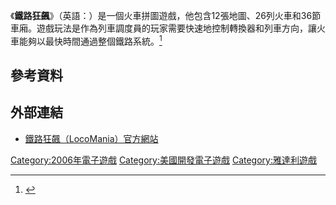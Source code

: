 {{Infobox VG
| title          = 鐵路狂飆
| english        = LocoMania
| developer      = 7FX
| publisher      = Lighthouse Interactive
| distributor    = [[雅達利|雅達利]]
| released       = {{vgrelease|EU|2006年2月24日|NA|2007年5月8日}}
| genre          = [[模擬|模擬]]
| modes          = [[單人電子遊戲|單人電子遊戲]]
| platforms      = [[Microsoft_Windows|Microsoft Windows]]
}}
《'''鐵路狂飆'''》（英語：{{lang|en|''LocoMania''}}）是一個火車拼圖遊戲，他包含12張地圖、26列火車和36節車廂。遊戲玩法是作為列車調度員的玩家需要快速地控制轉換器和列車方向，讓火車能夠以最快時間通過整個鐵路系統。<ref>{{Cite web |url= http://pc.gamespy.com/pc/loco-mania/ |title= LocoMania - Overview |accessdate= 2014年3月22日 |publisher= PC Game Spy |language= en |deadurl= yes |archiveurl= https://web.archive.org/web/20120617234348/http://pc.gamespy.com/pc/loco-mania/ |archivedate= 2012年6月17日 }}</ref>

==參考資料==
{{reflist}}

==外部連結==
* [https://web.archive.org/web/20081217034145/http://www.loco-mania.com/ 鐵路狂飆（LocoMania）官方網站]

[[Category:2006年電子遊戲|Category:2006年電子遊戲]]
[[Category:美國開發電子遊戲|Category:美國開發電子遊戲]]
[[Category:雅達利遊戲|Category:雅達利遊戲]]